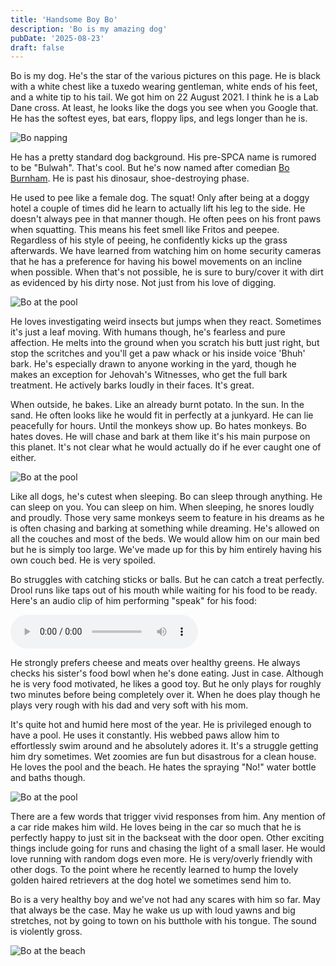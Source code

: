 ```yaml
---
title: 'Handsome Boy Bo'
description: 'Bo is my amazing dog'
pubDate: '2025-08-23'
draft: false
---
```



Bo is my dog. He's the star of the various pictures on this page. He is black with a white chest like a tuxedo wearing gentleman, white ends of his feet, and a white tip to his tail. We got him on 22 August 2021. I think he is a Lab Dane cross. At least, he looks like the dogs you see when you Google that. He has the softest eyes, bat ears, floppy lips, and legs longer than he is. 

<Image src={bo1} alt="Bo napping" class="rounded-lg shadow-md my-6" />

He has a pretty standard dog background. His pre-SPCA name is rumored to be "Bulwah". That's cool. But he's now named after comedian <a href="https://www.youtube.com/watch?v=ejc5zic4q2A" target="_blank">Bo Burnham</a>. He is past his dinosaur, shoe-destroying phase.

He used to pee like a female dog. The squat! Only after being at a doggy hotel a couple of times did he learn to actually lift his leg to the side. He doesn't always pee in that manner though. He often pees on his front paws when squatting. This means his feet smell like Fritos and peepee. Regardless of his style of peeing, he confidently kicks up the grass afterwards. We have learned from watching him on home security cameras that he has a preference for having his bowel movements on an incline when possible. When that's not possible, he is sure to bury/cover it with dirt as evidenced by his dirty nose. Not just from his love of digging. 

<Image src={bo5} alt="Bo at the pool" class="rounded-lg shadow-md my-6" />

He loves investigating weird insects but jumps when they react. Sometimes it's just a leaf moving. With humans though, he's fearless and pure affection. He melts into the ground when you scratch his butt just right, but stop the scritches and you'll get a paw whack or his inside voice 'Bhuh' bark. He's especially drawn to anyone working in the yard, though he makes an exception for Jehovah's Witnesses, who get the full bark treatment. He actively barks loudly in their faces. It's great. 

When outside, he bakes. Like an already burnt potato. In the sun. In the sand. He often looks like he would fit in perfectly at a junkyard. He can lie peacefully for hours. Until the monkeys show up. Bo hates monkeys. Bo hates doves. He will chase and bark at them like it's his main purpose on this planet. It's not clear what he would actually do if he ever caught one of either. 

<Image src={bo3} alt="Bo at the pool" class="rounded-lg shadow-md my-6" />

Like all dogs, he's cutest when sleeping. Bo can sleep through anything. He can sleep on you. You can sleep on him. When sleeping, he snores loudly and proudly. Those very same monkeys seem to feature in his dreams as he is often chasing and barking at something while dreaming. He's allowed on all the couches and most of the beds. We would allow him on our main bed but he is simply too large. We've made up for this by him entirely having his own couch bed. He is very spoiled.

Bo struggles with catching sticks or balls. But he can catch a treat perfectly. Drool runs like taps out of his mouth while waiting for his food to be ready. Here's an audio clip of him performing "speak" for his food: 

<audio controls class="my-4">
  <source src="/audio/handsome-boy-bo.m4a" type="audio/mp4" />
  <source src="/audio/handsome-boy-bo.m4a" type="audio/x-m4a" />
  Your browser does not support the audio element.
</audio>

He strongly prefers cheese and meats over healthy greens. He always checks his sister's food bowl when he's done eating. Just in case. Although he is very food motivated, he likes a good toy. But he only plays for roughly two minutes before being completely over it. When he does play though he plays very rough with his dad and very soft with his mom.

It's quite hot and humid here most of the year. He is privileged enough to have a pool. He uses it constantly. His webbed paws allow him to effortlessly swim around and he absolutely adores it. It's a struggle getting him dry sometimes. Wet zoomies are fun but disastrous for a clean house. He loves the pool and the beach. He hates the spraying "No!" water bottle and baths though. 

<Image src={bo4} alt="Bo at the pool" class="rounded-lg shadow-md my-6" />

There are a few words that trigger vivid responses from him. Any mention of a car ride makes him wild. He loves being in the car so much that he is perfectly happy to just sit in the backseat with the door open. Other exciting things include going for runs and chasing the light of a small laser. He would love running with random dogs even more. He is very/overly friendly with other dogs. To the point where he recently learned to hump the lovely golden haired retrievers at the dog hotel we sometimes send him to. 

Bo is a very healthy boy and we've not had any scares with him so far. May that always be the case. May he wake us up with loud yawns and big stretches, not by going to town on his butthole with his tongue. The sound is violently gross.

<Image src={bo2} alt="Bo at the beach" class="rounded-lg shadow-md my-6" />